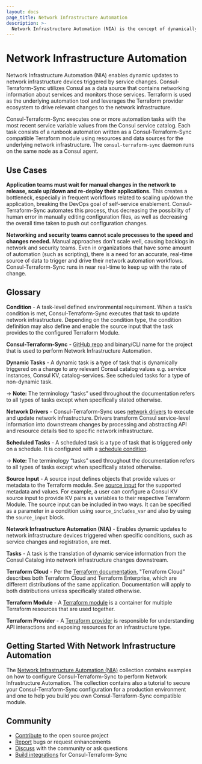 ```yaml
---
layout: docs
page_title: Network Infrastructure Automation
description: >-
  Network Infrastructure Automation (NIA) is the concept of dynamically updating infrastructure devices triggered by service changes. Consul-Terraform-Sync is a tool that performs NIA and utilizes Consul as a data source that contains networking information about services and monitors those services. Terraform is used as the underlying automation tool and leverages the Terraform provider ecosystem to drive relevant changes to the network infrastructure.
---
```


# Network Infrastructure Automation

Network Infrastructure Automation (NIA) enables dynamic updates to network infrastructure devices triggered by service changes. Consul-Terraform-Sync utilizes Consul as a data source that contains networking information about services and monitors those services. Terraform is used as the underlying automation tool and leverages the Terraform provider ecosystem to drive relevant changes to the network infrastructure.

Consul-Terraform-Sync executes one or more automation tasks with the most recent service variable values from the Consul service catalog. Each task consists of a runbook automation written as a Consul-Terraform-Sync compatible Terraform module using resources and data sources for the underlying network infrastructure. The `consul-terraform-sync` daemon runs on the same node as a Consul agent.

## Use Cases

**Application teams must wait for manual changes in the network to release, scale up/down and re-deploy their applications.** This creates a bottleneck, especially in frequent workflows related to scaling up/down the application, breaking the DevOps goal of self-service enablement. Consul-Terraform-Sync automates this process, thus decreasing the possibility of human error in manually editing configuration files, as well as decreasing the overall time taken to push out configuration changes.

**Networking and security teams cannot scale processes to the speed and changes needed.** Manual approaches don't scale well, causing backlogs in network and security teams. Even in organizations that have some amount of automation (such as scripting), there is a need for an accurate, real-time source of data to trigger and drive their network automation workflows. Consul-Terraform-Sync runs in near real-time to keep up with the rate of change.

## Glossary

**Condition** - A task-level defined environmental requirement. When a task’s condition is met, Consul-Terraform-Sync executes that task to update network infrastructure. Depending on the condition type, the condition definition may also define and enable the source input that the task provides to the configured Terraform Module.

**Consul-Terraform-Sync** - [GitHub repo](https://github.com/hashicorp/consul-terraform-sync) and binary/CLI name for the project that is used to perform Network Infrastructure Automation.

**Dynamic Tasks** - A dynamic task is a type of task that is dynamically triggered on a change to any relevant Consul catalog values e.g. service instances, Consul KV, catalog-services. See scheduled tasks for a type of non-dynamic task.

-> **Note:**  The terminology “tasks” used throughout the documentation refers to all types of tasks except when specifically stated otherwise.

**Network Drivers** - Consul-Terraform-Sync uses [network drivers](/docs/nia/network-drivers) to execute and update network infrastructure. Drivers transform Consul service-level information into downstream changes by processing and abstracting API and resource details tied to specific network infrastructure.

**Scheduled Tasks** - A scheduled task is a type of task that is triggered only on a schedule. It is configured with a [schedule condition](/docs/nia/configuration#schedule-condition).

-> **Note:**  The terminology “tasks” used throughout the documentation refers to all types of tasks except when specifically stated otherwise.

**Source Input** - A source input defines objects that provide values or metadata to the Terraform module. See [source input](/docs/nia/terraform-modules#source-input) for the supported metadata and values. For example, a user can configure a Consul KV source input to provide KV pairs as variables to their respective Terraform Module. The source input can be included in two ways. It can be specified as a parameter in a condition using `source_includes_var` and also by using the `source_input` block.

**Network Infrastructure Automation (NIA)** - Enables dynamic updates to network infrastructure devices triggered when specific conditions, such as service changes and registration, are met.

**Tasks** - A task is the translation of dynamic service information from the Consul Catalog into network infrastructure changes downstream.

**Terraform Cloud** - Per the [Terraform documentation](https://www.terraform.io/docs/cloud/index.html), "Terraform Cloud" describes both Terraform Cloud and Terraform Enterprise, which are different distributions of the same application. Documentation will apply to both distributions unless specifically stated otherwise.

**Terraform Module** - A [Terraform module](https://www.terraform.io/docs/configuration/modules.html) is a container for multiple Terraform resources that are used together.

**Terraform Provider** - A [Terraform provider](https://www.terraform.io/docs/providers/index.html) is responsible for understanding API interactions and exposing resources for an infrastructure type.

## Getting Started With Network Infrastructure Automation

The [Network Infrastructure Automation (NIA)](https://learn.hashicorp.com/collections/consul/network-infrastructure-automation?utm_source=WEBSITE&utm_medium=WEB_IO&utm_offer=ARTICLE_PAGE&utm_content=DOCS) 
collection contains examples on how to configure Consul-Terraform-Sync to 
perform Network Infrastructure Automation. The collection contains also a 
tutorial to secure your Consul-Terraform-Sync configuration for a production 
environment and one to help you build you own Consul-Terraform-Sync compatible 
module.

## Community

- [Contribute](https://github.com/hashicorp/consul-terraform-sync) to the open source project
- [Report](https://github.com/hashicorp/consul-terraform-sync/issues) bugs or request enhancements
- [Discuss](https://discuss.hashicorp.com/tags/c/consul/29/consul-terraform-sync) with the community or ask questions
- [Build integrations](/docs/nia/terraform-modules) for Consul-Terraform-Sync
